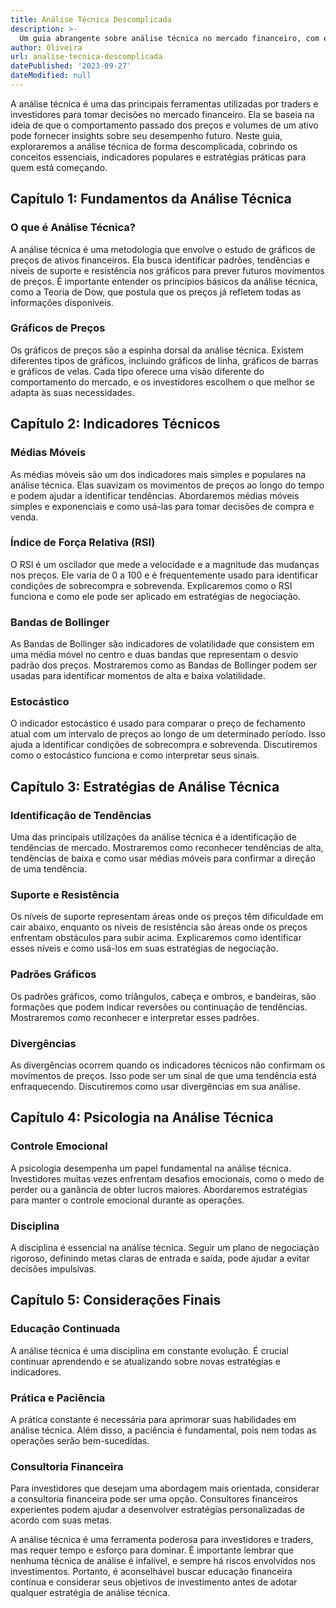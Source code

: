 ```yaml
---
title: Análise Técnica Descomplicada
description: >-
  Um guia abrangente sobre análise técnica no mercado financeiro, com exemplos práticos e dicas para iniciantes.
author: Oliveira
url: analise-tecnica-descomplicada
datePublished: '2023-09-27'
dateModified: null
---
```


A análise técnica é uma das principais ferramentas utilizadas por traders e investidores para tomar decisões no mercado financeiro. Ela se baseia na ideia de que o comportamento passado dos preços e volumes de um ativo pode fornecer insights sobre seu desempenho futuro. Neste guia, exploraremos a análise técnica de forma descomplicada, cobrindo os conceitos essenciais, indicadores populares e estratégias práticas para quem está começando.

## Capítulo 1: Fundamentos da Análise Técnica

### O que é Análise Técnica?

A análise técnica é uma metodologia que envolve o estudo de gráficos de preços de ativos financeiros. Ela busca identificar padrões, tendências e níveis de suporte e resistência nos gráficos para prever futuros movimentos de preços. É importante entender os princípios básicos da análise técnica, como a Teoria de Dow, que postula que os preços já refletem todas as informações disponíveis.

### Gráficos de Preços

Os gráficos de preços são a espinha dorsal da análise técnica. Existem diferentes tipos de gráficos, incluindo gráficos de linha, gráficos de barras e gráficos de velas. Cada tipo oferece uma visão diferente do comportamento do mercado, e os investidores escolhem o que melhor se adapta às suas necessidades.

## Capítulo 2: Indicadores Técnicos

### Médias Móveis

As médias móveis são um dos indicadores mais simples e populares na análise técnica. Elas suavizam os movimentos de preços ao longo do tempo e podem ajudar a identificar tendências. Abordaremos médias móveis simples e exponenciais e como usá-las para tomar decisões de compra e venda.

### Índice de Força Relativa (RSI)

O RSI é um oscilador que mede a velocidade e a magnitude das mudanças nos preços. Ele varia de 0 a 100 e é frequentemente usado para identificar condições de sobrecompra e sobrevenda. Explicaremos como o RSI funciona e como ele pode ser aplicado em estratégias de negociação.

### Bandas de Bollinger

As Bandas de Bollinger são indicadores de volatilidade que consistem em uma média móvel no centro e duas bandas que representam o desvio padrão dos preços. Mostraremos como as Bandas de Bollinger podem ser usadas para identificar momentos de alta e baixa volatilidade.

### Estocástico

O indicador estocástico é usado para comparar o preço de fechamento atual com um intervalo de preços ao longo de um determinado período. Isso ajuda a identificar condições de sobrecompra e sobrevenda. Discutiremos como o estocástico funciona e como interpretar seus sinais.

## Capítulo 3: Estratégias de Análise Técnica

### Identificação de Tendências

Uma das principais utilizações da análise técnica é a identificação de tendências de mercado. Mostraremos como reconhecer tendências de alta, tendências de baixa e como usar médias móveis para confirmar a direção de uma tendência.

### Suporte e Resistência

Os níveis de suporte representam áreas onde os preços têm dificuldade em cair abaixo, enquanto os níveis de resistência são áreas onde os preços enfrentam obstáculos para subir acima. Explicaremos como identificar esses níveis e como usá-los em suas estratégias de negociação.

### Padrões Gráficos

Os padrões gráficos, como triângulos, cabeça e ombros, e bandeiras, são formações que podem indicar reversões ou continuação de tendências. Mostraremos como reconhecer e interpretar esses padrões.

### Divergências

As divergências ocorrem quando os indicadores técnicos não confirmam os movimentos de preços. Isso pode ser um sinal de que uma tendência está enfraquecendo. Discutiremos como usar divergências em sua análise.

## Capítulo 4: Psicologia na Análise Técnica

### Controle Emocional

A psicologia desempenha um papel fundamental na análise técnica. Investidores muitas vezes enfrentam desafios emocionais, como o medo de perder ou a ganância de obter lucros maiores. Abordaremos estratégias para manter o controle emocional durante as operações.

### Disciplina

A disciplina é essencial na análise técnica. Seguir um plano de negociação rigoroso, definindo metas claras de entrada e saída, pode ajudar a evitar decisões impulsivas.

## Capítulo 5: Considerações Finais

### Educação Continuada

A análise técnica é uma disciplina em constante evolução. É crucial continuar aprendendo e se atualizando sobre novas estratégias e indicadores.

### Prática e Paciência

A prática constante é necessária para aprimorar suas habilidades em análise técnica. Além disso, a paciência é fundamental, pois nem todas as operações serão bem-sucedidas.

### Consultoria Financeira

Para investidores que desejam uma abordagem mais orientada, considerar a consultoria financeira pode ser uma opção. Consultores financeiros experientes podem ajudar a desenvolver estratégias personalizadas de acordo com suas metas.

A análise técnica é uma ferramenta poderosa para investidores e traders, mas requer tempo e esforço para dominar. É importante lembrar que nenhuma técnica de análise é infalível, e sempre há riscos envolvidos nos investimentos. Portanto, é aconselhável buscar educação financeira contínua e considerar seus objetivos de investimento antes de adotar qualquer estratégia de análise técnica.
